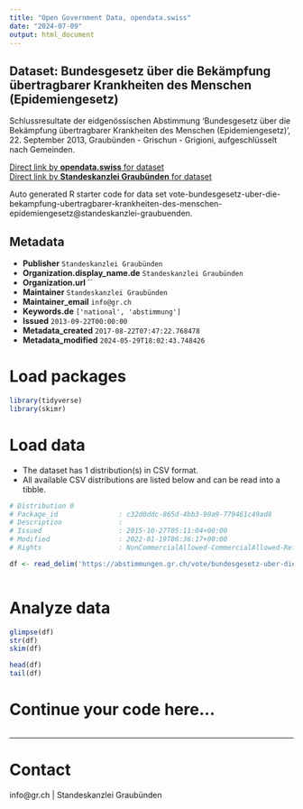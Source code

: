 ```yaml
---
title: "Open Government Data, opendata.swiss"
date: "2024-07-09"
output: html_document
---
```


## Dataset: Bundesgesetz über die Bekämpfung übertragbarer Krankheiten des Menschen (Epidemiengesetz)

Schlussresultate der eidgenössischen Abstimmung 'Bundesgesetz über die Bekämpfung übertragbarer Krankheiten des Menschen (Epidemiengesetz)', 22. September 2013, Graubünden - Grischun - Grigioni, aufgeschlüsselt nach Gemeinden.

[Direct link by **opendata.swiss** for dataset](https://opendata.swiss/de/dataset/bundesgesetz-uber-die-bekampfung-ubertragbarer-krankheiten-des-menschen-epidemiengesetz)<br>
[Direct link by **Standeskanzlei Graubünden** for dataset](https://abstimmungen.gr.ch/vote/bundesgesetz-uber-die-bekampfung-ubertragbarer-krankheiten-des-menschen-epidemiengesetz/data)

Auto generated R starter code for data set vote-bundesgesetz-uber-die-bekampfung-ubertragbarer-krankheiten-des-menschen-epidemiengesetz@standeskanzlei-graubuenden.

## Metadata

- **Publisher** `Standeskanzlei Graubünden`
- **Organization.display_name.de** `Standeskanzlei Graubünden`
- **Organization.url** ``
- **Maintainer** `Standeskanzlei Graubünden`
- **Maintainer_email** `info@gr.ch`
- **Keywords.de** `['national', 'abstimmung']`
- **Issued** `2013-09-22T00:00:00`
- **Metadata_created** `2017-08-22T07:47:22.768478`
- **Metadata_modified** `2024-05-29T18:02:43.748426`


# Load packages

```r

library(tidyverse)
library(skimr)

```

# Load data

-   The dataset has 1 distribution(s) in CSV format.
-   All available CSV distributions are listed below and can be read into a tibble.

```r

# Distribution 0
# Package_id               : c32d0ddc-865d-4bb3-90a9-779461c49ad8
# Description              : 
# Issued                   : 2015-10-27T05:11:04+00:00
# Modified                 : 2022-01-19T06:36:17+00:00
# Rights                   : NonCommercialAllowed-CommercialAllowed-ReferenceRequired

df <- read_delim('https://abstimmungen.gr.ch/vote/bundesgesetz-uber-die-bekampfung-ubertragbarer-krankheiten-des-menschen-epidemiengesetz/data-csv')



```

# Analyze data

```r

glimpse(df)
str(df)
skim(df)

head(df)
tail(df)

```

# Continue your code here...

```r

```

------------------------------------------------------------------------

# Contact

info@gr.ch | Standeskanzlei Graubünden
